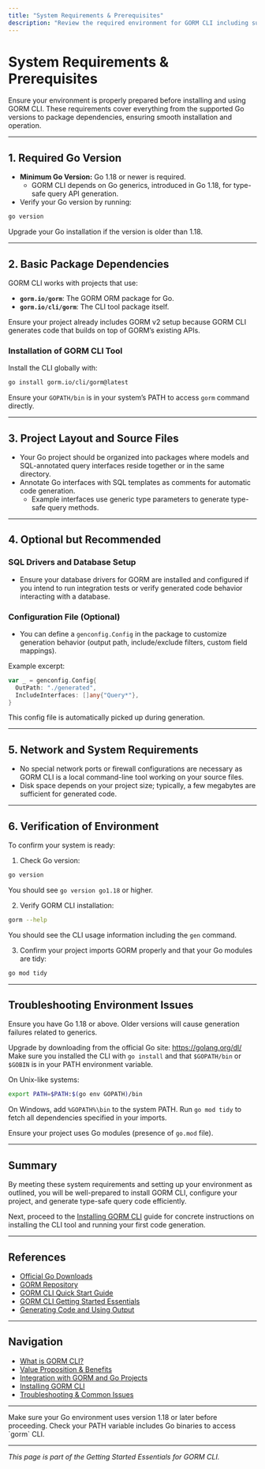 ```yaml
---
title: "System Requirements & Prerequisites"
description: "Review the required environment for GORM CLI including supported Go versions and package prerequisites. This ensures you meet all baseline needs for successful installation and operation of the CLI."
---
```


# System Requirements & Prerequisites

Ensure your environment is properly prepared before installing and using GORM CLI. These requirements cover everything from the supported Go versions to package dependencies, ensuring smooth installation and operation.

---

## 1. Required Go Version

- **Minimum Go Version:** Go 1.18 or newer is required.
  - GORM CLI depends on Go generics, introduced in Go 1.18, for type-safe query API generation.
- Verify your Go version by running:

```bash
go version
```

Upgrade your Go installation if the version is older than 1.18.

---

## 2. Basic Package Dependencies

GORM CLI works with projects that use:

- **`gorm.io/gorm`**: The GORM ORM package for Go.
- **`gorm.io/cli/gorm`**: The CLI tool package itself.

Ensure your project already includes GORM v2 setup because GORM CLI generates code that builds on top of GORM’s existing APIs.

### Installation of GORM CLI Tool

Install the CLI globally with:

```bash
go install gorm.io/cli/gorm@latest
```

Ensure your `GOPATH/bin` is in your system’s PATH to access `gorm` command directly.

---

## 3. Project Layout and Source Files

- Your Go project should be organized into packages where models and SQL-annotated query interfaces reside together or in the same directory.
- Annotate Go interfaces with SQL templates as comments for automatic code generation.
  - Example interfaces use generic type parameters to generate type-safe query methods.

---

## 4. Optional but Recommended

### SQL Drivers and Database Setup

- Ensure your database drivers for GORM are installed and configured if you intend to run integration tests or verify generated code behavior interacting with a database.

### Configuration File (Optional)

- You can define a `genconfig.Config` in the package to customize generation behavior (output path, include/exclude filters, custom field mappings).

Example excerpt:

```go
var _ = genconfig.Config{
  OutPath: "./generated",
  IncludeInterfaces: []any{"Query*"},
}
```

This config file is automatically picked up during generation.

---

## 5. Network and System Requirements

- No special network ports or firewall configurations are necessary as GORM CLI is a local command-line tool working on your source files.
- Disk space depends on your project size; typically, a few megabytes are sufficient for generated code.

---

## 6. Verification of Environment

To confirm your system is ready:

1. Check Go version:

```bash
go version
```

You should see `go version go1.18` or higher.

2. Verify GORM CLI installation:

```bash
gorm --help
```

You should see the CLI usage information including the `gen` command.

3. Confirm your project imports GORM properly and that your Go modules are tidy:

```bash
go mod tidy
```

---

## Troubleshooting Environment Issues

<AccordionGroup title="Common Environment Setup Issues">
<Accordion title="Go Version Too Low">
Ensure you have Go 1.18 or above. Older versions will cause generation failures related to generics.

Upgrade by downloading from the official Go site: https://golang.org/dl/
</Accordion>
<Accordion title="GORM CLI Command Not Found">
Make sure you installed the CLI with `go install` and that `$GOPATH/bin` or `$GOBIN` is in your PATH environment variable.

On Unix-like systems:

```bash
export PATH=$PATH:$(go env GOPATH)/bin
```

On Windows, add `%GOPATH%\bin` to the system PATH.
</Accordion>
<Accordion title="Module Dependencies Missing">
Run `go mod tidy` to fetch all dependencies specified in your imports.

Ensure your project uses Go modules (presence of `go.mod` file).
</Accordion>
</AccordionGroup>

---

## Summary

By meeting these system requirements and setting up your environment as outlined, you will be well-prepared to install GORM CLI, configure your project, and generate type-safe query code efficiently.

Next, proceed to the [Installing GORM CLI](../essentials/installation) guide for concrete instructions on installing the CLI tool and running your first code generation.

---

## References
- [Official Go Downloads](https://golang.org/dl/)
- [GORM Repository](https://gorm.io/index.html)
- [GORM CLI Quick Start Guide](../../overview/features-and-workflow-overview/quick-feature-overview)
- [GORM CLI Getting Started Essentials](../essentials/prerequisites)
- [Generating Code and Using Output](../essentials/first-generation)

---

## Navigation
- [What is GORM CLI?](../../overview/product-intro-and-value/what-is-gorm-cli)
- [Value Proposition & Benefits](../../overview/product-intro-and-value/value-proposition-and-benefits)
- [Integration with GORM and Go Projects](../../overview/architecture-and-core-concepts/integration-with-gorm-and-go)
- [Installing GORM CLI](../essentials/installation)
- [Troubleshooting & Common Issues](../essentials/troubleshooting)

---

<Check>
Make sure your Go environment uses version 1.18 or later before proceeding.
Check your PATH variable includes Go binaries to access `gorm` CLI.
</Check>

---

*This page is part of the Getting Started Essentials for GORM CLI.*